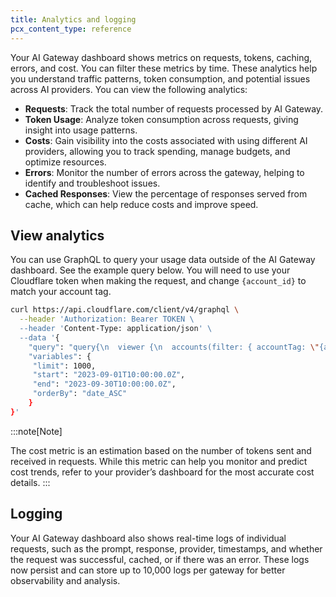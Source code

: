 ```yaml
---
title: Analytics and logging
pcx_content_type: reference
---
```



Your AI Gateway dashboard shows metrics on requests, tokens, caching, errors, and cost. You can filter these metrics by time.
These analytics help you understand traffic patterns, token consumption, and
potential issues across AI providers. You can
view the following analytics:

- **Requests**: Track the total number of requests processed by AI Gateway.
- **Token Usage**: Analyze token consumption across  requests, giving insight into usage patterns.
- **Costs**: Gain visibility into the costs associated with using different AI providers, allowing you to track spending, manage budgets, and optimize resources.
- **Errors**: Monitor the number of errors across the gateway, helping to identify and troubleshoot issues.
- **Cached Responses**: View the percentage of responses served from cache, which can help reduce costs and improve speed.

## View analytics

<Tabs> <TabItem label="Dashboard">

<Render file="analytics-dashboard" />

</TabItem> <TabItem label="graphql">

You can use GraphQL to query your usage data outside of the AI Gateway dashboard. See the example query below. You will need to use your Cloudflare token when making the request, and change `{account_id}` to match your account tag.

```bash title="Request"
curl https://api.cloudflare.com/client/v4/graphql \
  --header 'Authorization: Bearer TOKEN \
  --header 'Content-Type: application/json' \
  --data '{
    "query": "query{\n  viewer {\n	accounts(filter: { accountTag: \"{account_id}\" }) {\n	requests: aiGatewayRequestsAdaptiveGroups(\n    	limit: $limit\n    	filter: { datetimeHour_geq: $start, datetimeHour_leq: $end }\n    	orderBy: [datetimeMinute_ASC]\n  	) {\n    	count,\n    	dimensions {\n        	model,\n        	provider,\n        	gateway,\n        	ts: datetimeMinute\n    	}\n    	\n  	}\n    	\n	}\n  }\n}",
    "variables": {
   	 "limit": 1000,
   	 "start": "2023-09-01T10:00:00.0Z",
   	 "end": "2023-09-30T10:00:00.0Z",
   	 "orderBy": "date_ASC"
    }
}'
```

</TabItem> </Tabs>

:::note[Note]

The cost metric is an estimation based on the number of tokens sent and received in requests. While this metric can help you monitor and predict cost trends, refer to your provider’s dashboard for the most accurate cost details.
:::

## Logging

Your AI Gateway dashboard also shows real-time logs of individual requests, such as the prompt, response, provider, timestamps, and whether the request was successful, cached, or if there was an error. These logs now persist and can store up to 10,000 logs per gateway for better observability and analysis.
